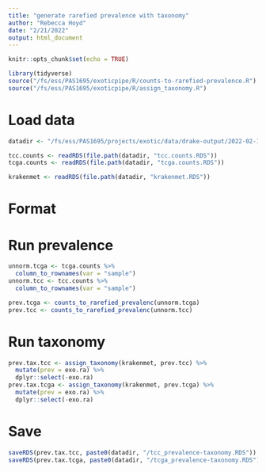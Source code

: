 ```yaml
---
title: "generate rarefied prevalence with taxonomy"
author: "Rebecca Hoyd"
date: "2/21/2022"
output: html_document
---
```


```r
knitr::opts_chunk$set(echo = TRUE)

library(tidyverse)
source("/fs/ess/PAS1695/exoticpipe/R/counts-to-rarefied-prevalence.R")
source("/fs/ess/PAS1695/exoticpipe/R/assign_taxonomy.R")
```

# Load data

```r
datadir <- "/fs/ess/PAS1695/projects/exotic/data/drake-output/2022-02-16"

tcc.counts <- readRDS(file.path(datadir, "tcc.counts.RDS"))
tcga.counts <- readRDS(file.path(datadir, "tcga.counts.RDS"))

krakenmet <- readRDS(file.path(datadir, "krakenmet.RDS"))
```

# Format 

# Run prevalence

```r
unnorm.tcga <- tcga.counts %>%
  column_to_rownames(var = "sample")
unnorm.tcc <- tcc.counts %>%
  column_to_rownames(var = "sample")

prev.tcga <- counts_to_rarefied_prevalenc(unnorm.tcga)
prev.tcc <- counts_to_rarefied_prevalenc(unnorm.tcc)
```
# Run taxonomy

```r
prev.tax.tcc <- assign_taxonomy(krakenmet, prev.tcc) %>%
  mutate(prev = exo.ra) %>%
  dplyr::select(-exo.ra)
prev.tax.tcga <- assign_taxonomy(krakenmet, prev.tcga) %>%
  mutate(prev = exo.ra) %>%
  dplyr::select(-exo.ra)
```

# Save

```r
saveRDS(prev.tax.tcc, paste0(datadir, "/tcc_prevalence-taxonomy.RDS"))
saveRDS(prev.tax.tcga, paste0(datadir, "/tcga_prevalence-taxonomy.RDS"))
```
